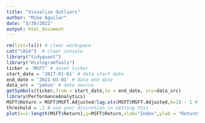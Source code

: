 ```yaml
---
title: "Visualize Outliers"
author: "Mike Aguilar"
date: "3/30/2022"
output: html_document
---
```



<!-- ### Visualize Outliers -->
<!-- This is a simple heuristic, not a formal rule.  Your initial EDA can control the threshold you choose to set.  -->
```r
rm(list=ls()) # clear workspace
cat("\014")  # clear console
library("tidyquant") 
library("HistogramTools")
ticker = 'MSFT' # asset ticker
start_date = '2017-01-01' # data start date
end_date = '2021-03-01' # data end date
data_src = 'yahoo' # data source
getSymbols(ticker,from = start_date,to = end_date, src=data_src)
library(PerformanceAnalytics)
MSFT$Return = MSFT$MSFT.Adjusted/lag.xts(MSFT$MSFT.Adjusted,k=1) - 1 # use lag.xts to obtain the lag for xts data
threshold = .1 # use your discretion in setting this
plot(x=1:length(MSFT$Return),y=MSFT$Return,xlab="Index",ylab = "Return",main="Adjusted Simple Return",col=ifelse(abs(MSFT$Return) >= threshold, "red", "darkblue"))
```